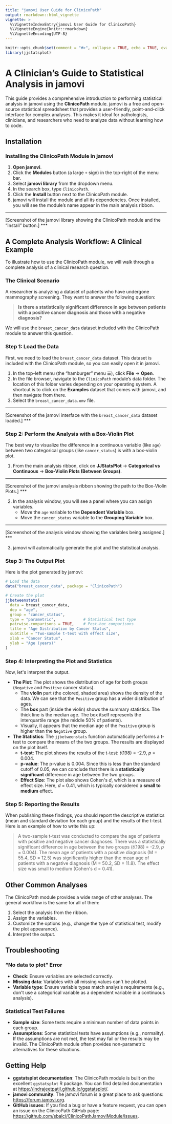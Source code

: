 ```yaml
---
title: "jamovi User Guide for ClinicoPath"
output: rmarkdown::html_vignette
vignette: >
  %\VignetteIndexEntry{jamovi User Guide for ClinicoPath}
  %\VignetteEngine{knitr::rmarkdown}
  %\VignetteEncoding{UTF-8}
---
```


```r
knitr::opts_chunk$set(comment = "#>", collapse = TRUE, echo = TRUE, eval = FALSE, warning = FALSE, message = FALSE)
library(jjstatsplot)
```

# A Clinician's Guide to Statistical Analysis in jamovi

This guide provides a comprehensive introduction to performing statistical analysis in jamovi using the **ClinicoPath** module. jamovi is a free and open-source statistical spreadsheet that provides a user-friendly, point-and-click interface for complex analyses. This makes it ideal for pathologists, clinicians, and researchers who need to analyze data without learning how to code.

## Installation

### Installing the ClinicoPath Module in jamovi

1.  **Open jamovi**.
2.  Click the **Modules** button (a large `+` sign) in the top-right of the menu bar.
3.  Select **jamovi library** from the dropdown menu.
4.  In the search box, type `ClinicoPath`.
5.  Click the **Install** button next to the ClinicoPath module.
6.  jamovi will install the module and all its dependencies. Once installed, you will see the module's name appear in the main analysis ribbon.

***
[Screenshot of the jamovi library showing the ClinicoPath module and the "Install" button.]
***

## A Complete Analysis Workflow: A Clinical Example

To illustrate how to use the ClinicoPath module, we will walk through a complete analysis of a clinical research question.

### The Clinical Scenario

A researcher is analyzing a dataset of patients who have undergone mammography screening. They want to answer the following question:

> **Is there a statistically significant difference in age between patients with a positive cancer diagnosis and those with a negative diagnosis?**

We will use the `breast_cancer_data` dataset included with the ClinicoPath module to answer this question.

### Step 1: Load the Data

First, we need to load the `breast_cancer_data` dataset. This dataset is included with the ClinicoPath module, so you can easily open it in jamovi.

1.  In the top-left menu (the "hamburger" menu ☰), click **File** -> **Open**.
2.  In the file browser, navigate to the `ClinicoPath` module's data folder. The location of this folder varies depending on your operating system. A shortcut is to click on the **Examples** dataset that comes with jamovi, and then navigate from there.
3.  Select the `breast_cancer_data.omv` file.

***
[Screenshot of the jamovi interface with the `breast_cancer_data` dataset loaded.]
***

### Step 2: Perform the Analysis with a Box-Violin Plot

The best way to visualize the difference in a continuous variable (like `age`) between two categorical groups (like `cancer_status`) is with a box-violin plot.

1.  From the main analysis ribbon, click on **JJStatsPlot** -> **Categorical vs Continuous** -> **Box-Violin Plots (Between Groups)**.

***
[Screenshot of the jamovi analysis ribbon showing the path to the Box-Violin Plots.]
***

2.  In the analysis window, you will see a panel where you can assign variables.
    *   Move the `age` variable to the **Dependent Variable** box.
    *   Move the `cancer_status` variable to the **Grouping Variable** box.

***
[Screenshot of the analysis window showing the variables being assigned.]
***

3.  jamovi will automatically generate the plot and the statistical analysis.

### Step 3: The Output Plot

Here is the plot generated by jamovi:

````r
# Load the data
data("breast_cancer_data", package = "ClinicoPath")

# Create the plot
jjbetweenstats(
  data = breast_cancer_data,
  dep = "age",
  group = "cancer_status",
  type = "parametric",            # Statistical test type
  pairwise.comparisons = TRUE,    # Post-hoc comparisons
  title = "Age Distribution by Cancer Status",
  subtitle = "Two-sample t-test with effect size",
  xlab = "Cancer Status",
  ylab = "Age (years)"
)
````

### Step 4: Interpreting the Plot and Statistics

Now, let\'s interpret the output.

*   **The Plot**: The plot shows the distribution of age for both groups (`Negative` and `Positive` cancer status).
    *   The **violin** part (the colored, shaded area) shows the density of the data. We can see that the `Positive` group has a wider distribution of ages.
    *   The **box** part (inside the violin) shows the summary statistics. The thick line is the median age. The box itself represents the interquartile range (the middle 50% of patients).
    *   Visually, it appears that the median age of the `Positive` group is higher than the `Negative` group.

*   **The Statistics**: The `jjbetweenstats` function automatically performs a t-test to compare the means of the two groups. The results are displayed on the plot itself.
    *   **t-test**: The plot shows the results of the t-test: *t*(198) = -2.9, *p* = 0.004.
    *   **p-value**: The p-value is 0.004. Since this is less than the standard cutoff of 0.05, we can conclude that there is a **statistically significant** difference in age between the two groups.
    *   **Effect Size**: The plot also shows Cohen\'s *d*, which is a measure of effect size. Here, *d* = 0.41, which is typically considered a **small to medium** effect.

### Step 5: Reporting the Results

When publishing these findings, you should report the descriptive statistics (mean and standard deviation for each group) and the results of the t-test. Here is an example of how to write this up:

> A two-sample t-test was conducted to compare the age of patients with positive and negative cancer diagnoses. There was a statistically significant difference in age between the two groups (*t*(198) = -2.9, *p* = 0.004). The mean age of patients with a positive diagnosis (M = 55.4, SD = 12.5) was significantly higher than the mean age of patients with a negative diagnosis (M = 50.2, SD = 11.8). The effect size was small to medium (Cohen\'s d = 0.41).

## Other Common Analyses

The ClinicoPath module provides a wide range of other analyses. The general workflow is the same for all of them:

1.  Select the analysis from the ribbon.
2.  Assign the variables.
3.  Customize the options (e.g., change the type of statistical test, modify the plot appearance).
4.  Interpret the output.

## Troubleshooting

### "No data to plot" Error
*   **Check**: Ensure variables are selected correctly.
*   **Missing data**: Variables with all missing values can\'t be plotted.
*   **Variable type**: Ensure variable types match analysis requirements (e.g., don\'t use a categorical variable as a dependent variable in a continuous analysis).

### Statistical Test Failures
*   **Sample size**: Some tests require a minimum number of data points in each group.
*   **Assumptions**: Some statistical tests have assumptions (e.g., normality). If the assumptions are not met, the test may fail or the results may be invalid. The ClinicoPath module often provides non-parametric alternatives for these situations.

## Getting Help

*   **ggstatsplot documentation**: The ClinicoPath module is built on the excellent `ggstatsplot` R package. You can find detailed documentation at [https://indrajeetpatil.github.io/ggstatsplot/](https://indrajeetpatil.github.io/ggstatsplot/).
*   **jamovi community**: The jamovi forum is a great place to ask questions: [https://forum.jamovi.org](https://forum.jamovi.org).
*   **GitHub issues**: If you find a bug or have a feature request, you can open an issue on the ClinicoPath GitHub page: [https://github.com/sbalci/ClinicoPathJamoviModule/issues](https://github.com/sbalci/ClinicoPathJamoviModule/issues).